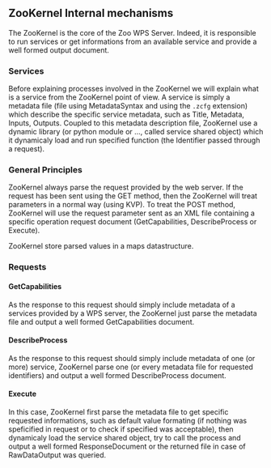 
== ZooKernel Internal mechanisms ==

The ZooKernel is the core of the Zoo WPS Server. Indeed, it is responsible to run services or get informations from an available service and provide a well formed output document.

=== Services ===

Before explaining processes involved in the ZooKernel we will explain what is a service from the ZooKernel point of view. A service is simply a metadata file (file using MetadataSyntax and using the <tt>.zcfg</tt> extension) which describe the specific service metadata, such as Title, Metadata, Inputs, Outputs. Coupled to this metadata description file, ZooKernel use a dynamic library (or python module or ..., called service shared object) which it dynamicaly load and run specified function (the Identifier passed through a request).

=== General Principles ===

ZooKernel always parse the request provided by the web server. If the request has been sent using the GET method, then the ZooKernel will treat parameters in a normal way (using KVP). To treat the POST method, ZooKernel will use the request parameter sent as an XML file containing a specific operation request document (GetCapabilities, DescribeProcess or Execute).

ZooKernel store parsed values in a maps datastructure.

=== Requests ===

==== GetCapabilities ====

As the response to this request should simply include metadata of a services provided by a WPS server, the ZooKernel just parse the metadata file and output a well formed GetCapabilities document.

==== DescribeProcess ====

As the response to this request should simply include metadata of one (or more) service, ZooKernel parse one (or every metadata file for requested identifiers) and output a well formed DescribeProcess document.

==== Execute ====

In this case, ZooKernel first parse the metadata file to get specific requested informations, such as default value formating (if nothing was speficified in request or to check if specified was acceptable), then dynamicaly load the service shared object, try to call the process and output a well formed ResponseDocument or the returned file in case of RawDataOutput was queried.



{{TracNotice|{{PAGENAME}}}}